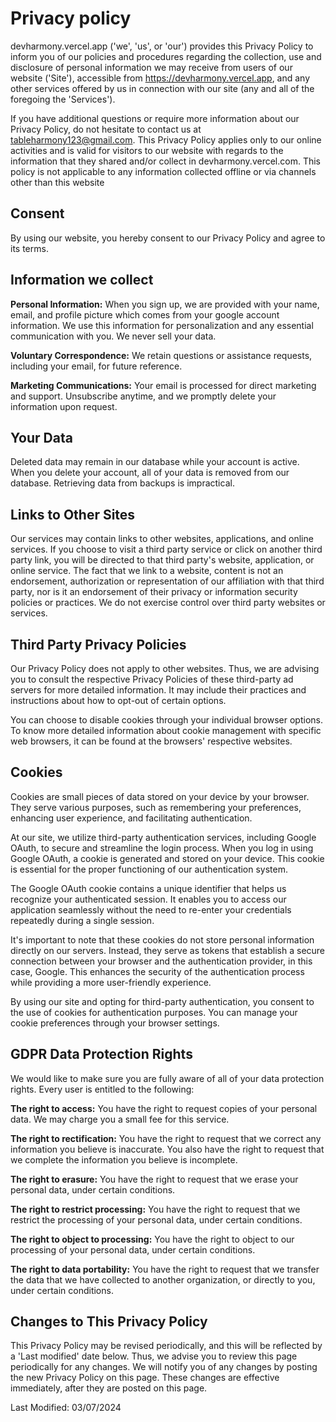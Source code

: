 # Privacy policy

devharmony.vercel.app ('we', 'us', or 'our')
provides this Privacy Policy to inform you of our policies and
procedures regarding the collection, use and disclosure of personal
information we may receive from users of our website ('Site'),
accessible from https://devharmony.vercel.app, and any other services
offered by us in connection with our site (any and all of the foregoing
the 'Services').

If you have additional questions or require more information about our
Privacy Policy, do not hesitate to contact us at
tableharmony123@gmail.com. This Privacy Policy applies only to our
online activities and is valid for visitors to our website with regards
to the information that they shared and/or collect in devharmony.vercel.com.
This policy is not applicable to any information collected offline or
via channels other than this website

## Consent

By using our website, you hereby consent to our Privacy Policy and agree
to its terms.

## Information we collect

**Personal Information:**
When you sign up, we are provided with your name, email, and profile picture
which comes from your google account information. We use this information for
personalization and any essential communication with you. We never sell your
data.

**Voluntary Correspondence:** We retain questions or assistance requests,
including your email, for future reference.

**Marketing Communications:** Your email is processed for direct marketing
and support. Unsubscribe anytime, and we promptly delete your information upon
request.

## Your Data

Deleted data may remain in our database while your account is active.
When you delete your account, all of your data is removed from our
database. Retrieving data from backups is impractical.

## Links to Other Sites

Our services may contain links to other websites, applications, and
online services. If you choose to visit a third party service or click
on another third party link, you will be directed to that third
party's website, application, or online service. The fact that we
link to a website, content is not an endorsement, authorization or
representation of our affiliation with that third party, nor is it an
endorsement of their privacy or information security policies or
practices. We do not exercise control over third party websites or
services.

## Third Party Privacy Policies

Our Privacy Policy does not apply to other websites. Thus, we are
advising you to consult the respective Privacy Policies of these
third-party ad servers for more detailed information. It may include
their practices and instructions about how to opt-out of certain
options.

You can choose to disable cookies through your individual browser
options. To know more detailed information about cookie management with
specific web browsers, it can be found at the browsers' respective
websites.

## Cookies

Cookies are small pieces of data stored on your device by your browser.
They serve various purposes, such as remembering your preferences,
enhancing user experience, and facilitating authentication.

At our site, we utilize third-party authentication services, including
Google OAuth, to secure and streamline the login process. When you log
in using Google OAuth, a cookie is generated and stored on your device.
This cookie is essential for the proper functioning of our
authentication system.

The Google OAuth cookie contains a unique identifier that helps us
recognize your authenticated session. It enables you to access our
application seamlessly without the need to re-enter your credentials
repeatedly during a single session.

It's important to note that these cookies do not store personal
information directly on our servers. Instead, they serve as tokens that
establish a secure connection between your browser and the
authentication provider, in this case, Google. This enhances the
security of the authentication process while providing a more
user-friendly experience.

By using our site and opting for third-party authentication, you consent
to the use of cookies for authentication purposes. You can manage your
cookie preferences through your browser settings.

## GDPR Data Protection Rights

We would like to make sure you are fully aware of all of your data
protection rights. Every user is entitled to the following:

**The right to access:** You have the right to request copies of your
personal data. We may charge you a small fee for this service.

**The right to rectification:** You have the right to request that we
correct any information you believe is inaccurate. You also have the right to
request that we complete the information you believe is incomplete.

**The right to erasure:** You have the right to request that we erase your
personal data, under certain conditions.

**The right to restrict processing:** You have the right to request that we
restrict the processing of your personal data, under certain conditions.

**The right to object to processing:** You have the right to object to our
processing of your personal data, under certain conditions.

**The right to data portability:** You have the right to request that we
transfer the data that we have collected to another organization, or directly
to you, under certain conditions.

## Changes to This Privacy Policy

This Privacy Policy may be revised periodically, and this will be
reflected by a 'Last modified' date below. Thus, we advise you
to review this page periodically for any changes. We will notify you of
any changes by posting the new Privacy Policy on this page. These
changes are effective immediately, after they are posted on this page.

Last Modified: 03/07/2024
